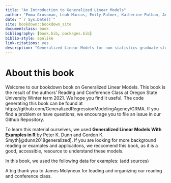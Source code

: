 ```yaml
--- 
title: "An Introduction to Generalized Linear Models"
author: "Emma Grossman, Leah Marcus, Emily Palmer, Katherine Pulham, Andrew Rumments"
date: "`r Sys.Date()`"
site: bookdown::bookdown_site
documentclass: book
bibliography: [book.bib, packages.bib]
biblio-style: apalike
link-citations: yes
description: "Generalized Linear Models for non-statistics graduate students"
---
```


# About this book

Welcome to our bookdown book on Generalized Linear Models. This book is the result of the authors' Reading and Conference Class at Oregon State University Winter term 2021. We hope you find it useful. The code generating this book can be found at https://github.com/GeneralizedRegressionModelingAgency/GRMA. If you find a problem or have questions, we encourage you to file an issue in our Github Repository. 


To learn this material ourselves, we used __Generalized Linear Models With Examples in R__ by Peter K. Dunn and Gordon K. Smyth[@dunn2018generalized]. If you are looking for more background reading or examples and applicaitons, we reccomend this book, as it is a good, accessible, resource to understand these models. 

In this book, we used the following data for examples: (add sources)

A big thank you to James Molyneux for leading and organizing our reading and conference class. 